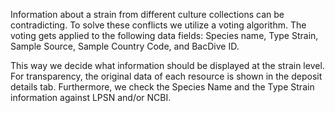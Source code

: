 Information about a strain from different culture collections
can be contradicting. To solve these conflicts we utilize a
voting algorithm. The voting gets applied to the following data
fields: Species name, Type Strain, Sample Source, Sample Country
Code, and BacDive ID.

This way we decide what information should be displayed at the
strain level. For transparency, the original data of each resource
is shown in the deposit details tab. Furthermore, we check the Species
Name and the Type Strain information against LPSN and/or NCBI.
